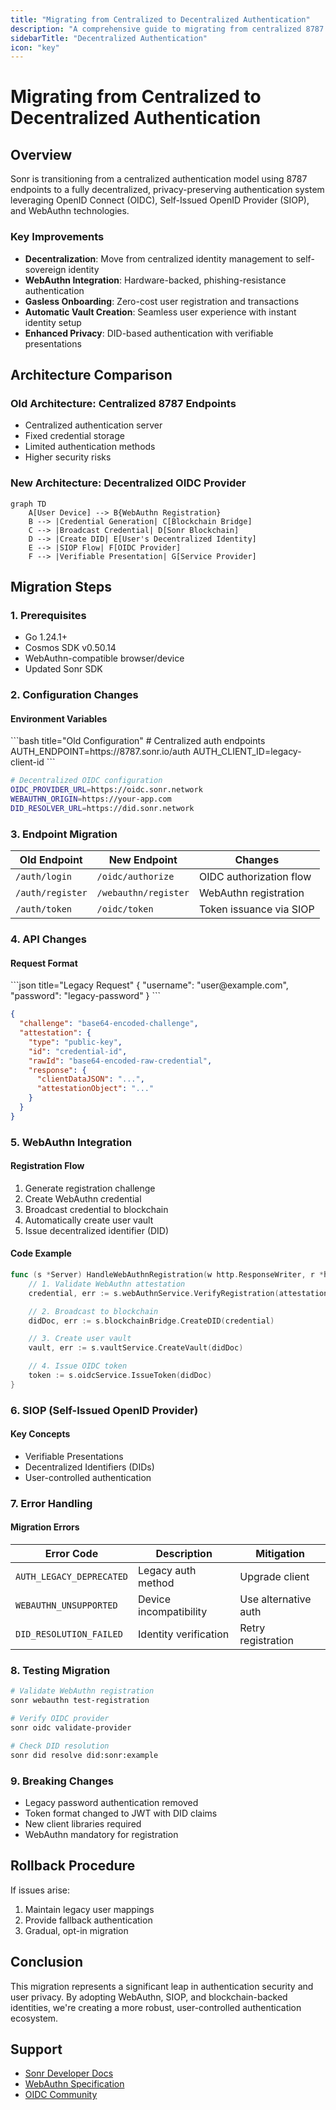 ```yaml
---
title: "Migrating from Centralized to Decentralized Authentication"
description: "A comprehensive guide to migrating from centralized 8787 endpoints to decentralized OIDC authentication with WebAuthn"
sidebarTitle: "Decentralized Authentication"
icon: "key"
---
```


# Migrating from Centralized to Decentralized Authentication

## Overview

Sonr is transitioning from a centralized authentication model using 8787 endpoints to a fully decentralized, privacy-preserving authentication system leveraging OpenID Connect (OIDC), Self-Issued OpenID Provider (SIOP), and WebAuthn technologies.

### Key Improvements

- **Decentralization**: Move from centralized identity management to self-sovereign identity
- **WebAuthn Integration**: Hardware-backed, phishing-resistance authentication
- **Gasless Onboarding**: Zero-cost user registration and transactions
- **Automatic Vault Creation**: Seamless user experience with instant identity setup
- **Enhanced Privacy**: DID-based authentication with verifiable presentations

## Architecture Comparison

### Old Architecture: Centralized 8787 Endpoints

- Centralized authentication server
- Fixed credential storage
- Limited authentication methods
- Higher security risks

### New Architecture: Decentralized OIDC Provider

```mermaid
graph TD
    A[User Device] --> B{WebAuthn Registration}
    B --> |Credential Generation| C[Blockchain Bridge]
    C --> |Broadcast Credential| D[Sonr Blockchain]
    D --> |Create DID| E[User's Decentralized Identity]
    E --> |SIOP Flow| F[OIDC Provider]
    F --> |Verifiable Presentation| G[Service Provider]
```

## Migration Steps

### 1. Prerequisites

- Go 1.24.1+
- Cosmos SDK v0.50.14
- WebAuthn-compatible browser/device
- Updated Sonr SDK

### 2. Configuration Changes

#### Environment Variables

<CodeGroup>
```bash title="Old Configuration"
# Centralized auth endpoints
AUTH_ENDPOINT=https://8787.sonr.io/auth
AUTH_CLIENT_ID=legacy-client-id
```

```bash title="New Configuration"
# Decentralized OIDC configuration
OIDC_PROVIDER_URL=https://oidc.sonr.network
WEBAUTHN_ORIGIN=https://your-app.com
DID_RESOLVER_URL=https://did.sonr.network
```

</CodeGroup>

### 3. Endpoint Migration

| Old Endpoint     | New Endpoint         | Changes                 |
| ---------------- | -------------------- | ----------------------- |
| `/auth/login`    | `/oidc/authorize`    | OIDC authorization flow |
| `/auth/register` | `/webauthn/register` | WebAuthn registration   |
| `/auth/token`    | `/oidc/token`        | Token issuance via SIOP |

### 4. API Changes

#### Request Format

<CodeGroup>
```json title="Legacy Request"
{
  "username": "user@example.com",
  "password": "legacy-password"
}
```

```json title="New WebAuthn Request"
{
  "challenge": "base64-encoded-challenge",
  "attestation": {
    "type": "public-key",
    "id": "credential-id",
    "rawId": "base64-encoded-raw-credential",
    "response": {
      "clientDataJSON": "...",
      "attestationObject": "..."
    }
  }
}
```

</CodeGroup>

### 5. WebAuthn Integration

#### Registration Flow

1. Generate registration challenge
2. Create WebAuthn credential
3. Broadcast credential to blockchain
4. Automatically create user vault
5. Issue decentralized identifier (DID)

#### Code Example

```go title="WebAuthn Registration Handler"
func (s *Server) HandleWebAuthnRegistration(w http.ResponseWriter, r *http.Request) {
    // 1. Validate WebAuthn attestation
    credential, err := s.webAuthnService.VerifyRegistration(attestationData)

    // 2. Broadcast to blockchain
    didDoc, err := s.blockchainBridge.CreateDID(credential)

    // 3. Create user vault
    vault, err := s.vaultService.CreateVault(didDoc)

    // 4. Issue OIDC token
    token := s.oidcService.IssueToken(didDoc)
}
```

### 6. SIOP (Self-Issued OpenID Provider)

#### Key Concepts

- Verifiable Presentations
- Decentralized Identifiers (DIDs)
- User-controlled authentication

### 7. Error Handling

#### Migration Errors

| Error Code               | Description            | Mitigation           |
| ------------------------ | ---------------------- | -------------------- |
| `AUTH_LEGACY_DEPRECATED` | Legacy auth method     | Upgrade client       |
| `WEBAUTHN_UNSUPPORTED`   | Device incompatibility | Use alternative auth |
| `DID_RESOLUTION_FAILED`  | Identity verification  | Retry registration   |

### 8. Testing Migration

```bash
# Validate WebAuthn registration
sonr webauthn test-registration

# Verify OIDC provider
sonr oidc validate-provider

# Check DID resolution
sonr did resolve did:sonr:example
```

### 9. Breaking Changes

- Legacy password authentication removed
- Token format changed to JWT with DID claims
- New client libraries required
- WebAuthn mandatory for registration

## Rollback Procedure

If issues arise:

1. Maintain legacy user mappings
2. Provide fallback authentication
3. Gradual, opt-in migration

## Conclusion

This migration represents a significant leap in authentication security and user privacy. By adopting WebAuthn, SIOP, and blockchain-backed identities, we're creating a more robust, user-controlled authentication ecosystem.

## Support

- [Sonr Developer Docs](/docs)
- [WebAuthn Specification](https://www.w3.org/TR/webauthn-2/)
- [OIDC Community](https://openid.net/developers/specs/)
